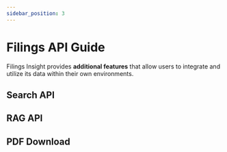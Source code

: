```yaml
---
sidebar_position: 3
---
```


# Filings API Guide

Filings Insight provides **additional features** that allow users to integrate and utilize its data within their own environments.

## Search API

## RAG API

## PDF Download

